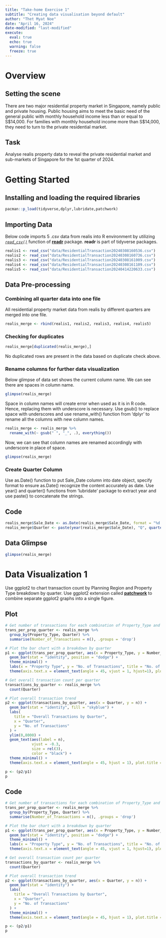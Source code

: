 ```yaml
---
title: "Take-home Exercise 1"
subtitle: "Creating data visualisation beyond default"
author: "Thet Myat Noe"
date: "April 16, 2024"
date-modified: "last-modified"
execute:
  eval: true
  echo: true
  warning: false
  freeze: true
---
```


# Overview

## Setting the scene

There are two major residential property market in Singapore, namely public and private housing. Public housing aims to meet the basic need of the general public with monthly household income less than or equal to S\$14,000. For families with monthly household income more than S\$14,000, they need to turn to the private residential market.

## Task

Analyse realis property data to reveal the private residential market and sub-markets of Singapore for the 1st quarter of 2024.

# Getting Started

## Installing and loading the required libraries

```r
pacman::p_load(tidyverse,dplyr,lubridate,patchwork)
```

## Importing Data

Below code imports 5 .csv data from realis into R environment by utilizing [*`read_csv()`*](https://readr.tidyverse.org/reference/read_delim.html) function of [**readr**](https://readr.tidyverse.org/) package. **readr** is part of tidyverse packages.

```r
realis1 <- read_csv("data/ResidentialTransaction20240308160536.csv")
realis2 <- read_csv("data/ResidentialTransaction20240308160736.csv")
realis3 <- read_csv("data/ResidentialTransaction20240308161009.csv")
realis4 <- read_csv("data/ResidentialTransaction20240308161109.csv")
realis5 <- read_csv("data/ResidentialTransaction20240414220633.csv")

```

## Data Pre-processing

### Combining all quarter data into one file

All residential property market data from realis by different quarters are merged into one file.

```r
realis_merge <- rbind(realis1, realis2, realis3, realis4, realis5)
```

### Checking for duplicates

```r
realis_merge[duplicated(realis_merge),]
```

No duplicated rows are present in the data based on duplicate check above.

### Rename columns for further data visualization
Below glimpse of data set shows the current column name. We can see there are spaces in column name.
```r
glimpse(realis_merge)
```

Space in column names will create error when used as it is in R code. Hence, replacing them with underscore is necessary.
Use gsub() to replace space with underscores and use rename_with() function from 'dplyr' to rename all the columns with new column names.
```r
realis_merge <- realis_merge %>%
  rename_with(~ gsub(" ", "_", .), everything())
```

Now, we can see that column names are renamed accordingly with underscore in place of space.
```r
glimpse(realis_merge)
```

### Create Quarter Column
Use as.Date() function to put Sale_Date column into date object, specify format to ensure as.Date() recognize the content accurately as date.
Use year() and quarter() functions from 'lubridate' package to extract year and use paste() to concatenate the strings.

::: panel-tabset
## Code

```r
realis_merge$Sale_Date <- as.Date(realis_merge$Sale_Date, format = "%d %b %Y")
realis_merge$Quarter <- paste(year(realis_merge$Sale_Date), "Q", quarter(realis_merge$Sale_Date), sep="")
```

## Data Glimpse

```r
glimpse(realis_merge)
```

:::

# Data Visualization 1
Use ggplot2 to chart transaction count by Planning Region and Property Type breakdown by quarter.
Use ggplot2 extension called [**patchwork**](https://patchwork.data-imaginist.com/) to combine separate ggplot2 graphs into a single figure.

::: panel-tabset
## Plot

```r
# Get number of transactions for each combination of Property_Type and Quarter
trans_per_prop_quarter <- realis_merge %>%
  group_by(Property_Type, Quarter) %>%
  summarise(Number_of_Transactions = n(), .groups = 'drop')

# Plot the bar chart with a breakdown by quarter
p1 <- ggplot(trans_per_prop_quarter, aes(x = Property_Type, y = Number_of_Transactions, fill = Quarter)) +
  geom_bar(stat = "identity", position = "dodge") +
  theme_minimal() +
  labs(x = "Property Type", y = "No. of Transactions", title = "No. of Transactions by Property Type and Quarter")+
  theme(axis.text.x = element_text(angle = 45, vjust = 1, hjust=1), plot.title = element_text(hjust = 0.5, size = 10), axis.title.y = element_text(size = rel(0.8)))

# Get overall transaction count per quarter
transactions_by_quarter <- realis_merge %>%
  count(Quarter) 

# Plot overall transaction trend
p2 <- ggplot(transactions_by_quarter, aes(x = Quarter, y = n)) +
  geom_bar(stat = "identity", fill = "skyblue") +  
  labs(
    title = "Overall Transactions by Quarter",
    x = "Quarter",
    y = "No. of Transactions"
  ) +
  ylim(0,8000) +
  geom_text(aes(label = n),  
            vjust = -0.3,
            size = rel(3),
            color = "black") +
  theme_minimal() +
  theme(axis.text.x = element_text(angle = 45, hjust = 1), plot.title = element_text(hjust = 0.5, size = 10), axis.title.y = element_text(size = rel(0.8)))

p <- (p2/p1) 
p
```

## Code

```r
# Get number of transactions for each combination of Property_Type and Quarter
trans_per_prop_quarter <- realis_merge %>%
  group_by(Property_Type, Quarter) %>%
  summarise(Number_of_Transactions = n(), .groups = 'drop')

# Plot the bar chart with a breakdown by quarter
p1 <- ggplot(trans_per_prop_quarter, aes(x = Property_Type, y = Number_of_Transactions, fill = Quarter)) +
  geom_bar(stat = "identity", position = "dodge") +
  theme_minimal() +
  labs(x = "Property Type", y = "No. of Transactions", title = "No. of Transactions by Property Type and Quarter")+
  theme(axis.text.x = element_text(angle = 45, vjust = 1, hjust=1), plot.title = element_text(hjust = 0.5, size = 10), axis.title.y = element_text(size = rel(0.8)))

# Get overall transaction count per quarter
transactions_by_quarter <- realis_merge %>%
  count(Quarter) 

# Plot overall transaction trend
p2 <- ggplot(transactions_by_quarter, aes(x = Quarter, y = n)) + 
  geom_bar(stat = "identity") +  
  labs(
    title = "Overall Transactions by Quarter",
    x = "Quarter",
    y = "No. of Transactions"
  ) +
  theme_minimal() +
  theme(axis.text.x = element_text(angle = 45, hjust = 1), plot.title = element_text(hjust = 0.5, size = 10), axis.title.y = element_text(size = rel(0.8)))

p <- (p2/p1) 
p
```
:::

